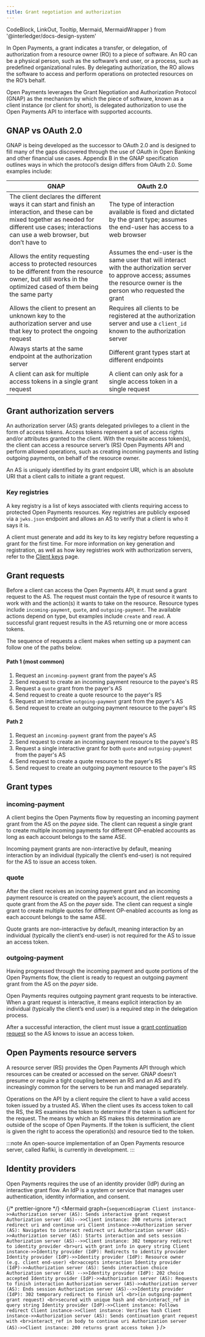 ```yaml
---
title: Grant negotiation and authorization
---
```


  CodeBlock,
  LinkOut,
  Tooltip,
  Mermaid,
  MermaidWrapper
} from '@interledger/docs-design-system'

In Open Payments, a grant indicates a transfer, or delegation, of authorization from a resource owner (RO) to a piece of software. An RO can be a physical person, such as the software’s end user, or a process, such as predefined organizational rules. By delegating authorization, the RO allows the software to access and perform operations on protected resources on the RO’s behalf.

Open Payments leverages the <LinkOut href='https://datatracker.ietf.org/doc/html/draft-ietf-gnap-core-protocol'>Grant Negotiation and Authorization Protocol (GNAP)</LinkOut> as the mechanism by which the piece of software, known as a client instance (or client for short), is delegated authorization to use the Open Payments API to interface with supported accounts.

## GNAP vs OAuth 2.0

GNAP is being developed as the successor to OAuth 2.0 and is designed to fill many of the gaps discovered through the use of OAuth in Open Banking and other financial use cases. <LinkOut href='https://datatracker.ietf.org/doc/html/draft-ietf-gnap-core-protocol#name-compared-to-oauth-20'>Appendix B</LinkOut> in the GNAP specification outlines ways in which the protocol’s design differs from OAuth 2.0. Some examples include:

| GNAP                                                                                                                                                                                                    | OAuth 2.0                                                                                                                                                                  |
| ------------------------------------------------------------------------------------------------------------------------------------------------------------------------------------------------------- | -------------------------------------------------------------------------------------------------------------------------------------------------------------------------- |
| The client declares the different ways it can start and finish an interaction, and these can be mixed together as needed for different use cases; interactions can use a web browser, but don’t have to | The type of interaction available is fixed and dictated by the grant type; assumes the end-user has access to a web browser                                                |
| Allows the entity requesting access to protected resources to be different from the resource owner, but still works in the optimized cased of them being the same party                                 | Assumes the end-user is the same user that will interact with the authorization server to approve access; assumes the resource owner is the person who requested the grant |
| Allows the client to present an unknown key to the authorization server and use that key to protect the ongoing request                                                                                 | Requires all clients to be registered at the authorization server and use a `client_id` known to the authorization server                                                  |
| Always starts at the same endpoint at the authorization server                                                                                                                                          | Different grant types start at different endpoints                                                                                                                         |
| A client can ask for multiple access tokens in a single grant request                                                                                                                                   | A client can only ask for a single access token in a single request                                                                                                        |

## Grant authorization servers

An authorization server (AS) grants delegated privileges to a client in the form of access tokens. Access tokens represent a set of access rights and/or attributes granted to the client. With the requisite access token(s), the client can access a resource server’s (RS) Open Payments API and perform allowed operations, such as creating incoming payments and listing outgoing payments, on behalf of the resource owner.

An AS is uniquely identified by its grant endpoint URI, which is an absolute URI that a client calls to initiate a grant request.

### Key registries

A key registry is a list of keys associated with clients requiring access to protected Open Payments resources. Key registries are publicly exposed via a `jwks.json` endpoint and allows an AS to verify that a client is who it says it is.

A client must generate and add its key to its key registry before requesting a grant for the first time. For more information on key generation and registration, as well as how key registries work with authorization servers, refer to the [Client keys](/introduction/client-keys) page.

## Grant requests

Before a client can access the Open Payments API, it must send a grant request to the AS. The request must contain the type of resource it wants to work with and the action(s) it wants to take on the resource. Resource types include `incoming-payment`, `quote`, and `outgoing-payment`. The available actions depend on type, but examples include `create` and `read`. A successful grant request results in the AS returning one or more access tokens.

The sequence of requests a client makes when setting up a payment can follow one of the paths below.

#### Path 1 (most common)

1. Request an `incoming-payment` grant from the payee's AS
2. Send request to create an incoming payment resource to the payee's RS
3. Request a `quote` grant from the payer's AS
4. Send request to create a quote resource to the payer's RS
5. Request an interactive `outgoing-payment` grant from the payer's AS
6. Send request to create an outgoing payment resource to the payer's RS

#### Path 2

1. Request an `incoming-payment` grant from the payee's AS
2. Send request to create an incoming payment resource to the payee's RS
3. Request a single interactive grant for both `quote` and `outgoing-payment` from the payer's AS
4. Send request to create a quote resource to the payer's RS
5. Send request to create an outgoing payment resource to the payer's RS

## Grant types

### incoming-payment

A client begins the Open Payments flow by requesting an incoming payment grant from the AS on the _payee_ side. The client can request a single grant to create multiple incoming payments for different OP-enabled accounts as long as each account belongs to the same <Tooltip content="Account servicing entity" client: load><span>ASE</span></Tooltip>.

Incoming payment grants are non-interactive by default, meaning interaction by an individual (typically the client’s end-user) is not required for the AS to issue an access token.

### quote

After the client receives an incoming payment grant and an incoming payment resource is created on the payee’s account, the client requests a quote grant from the AS on the _payer_ side. The client can request a single grant to create multiple quotes for different OP-enabled accounts as long as each account belongs to the same <Tooltip content="Account servicing entity" client: load><span>ASE</span></Tooltip>.

Quote grants are non-interactive by default, meaning interaction by an individual (typically the client’s end-user) is not required for the AS to issue an access token.

### outgoing-payment

Having progressed through the incoming payment and quote portions of the Open Payments flow, the client is ready to request an outgoing payment grant from the AS on the _payer_ side.

Open Payments requires outgoing payment grant requests to be interactive. When a grant request is interactive, it means explicit interaction by an individual (typically the client’s end user) is a required step in the delegation process.

After a successful interaction, the client must issue a [grant continuation request](/apis/auth-server/operations/post-continue) so the AS knows to issue an access token.

## Open Payments resource servers

A resource server (RS) provides the Open Payments API through which resources can be created or accessed on the server. GNAP doesn’t presume or require a tight coupling between an RS and an AS and it’s increasingly common for the servers to be run and managed separately.

Operations on the API by a client require the client to have a valid access token issued by a <LinkOut href='https://datatracker.ietf.org/doc/html/draft-ietf-gnap-core-protocol-16#name-trust-relationships'>trusted AS</LinkOut>. When the client uses its access token to call the RS, the RS examines the token to determine if the token is sufficient for the request. The means by which an RS makes this determination are outside of the scope of Open Payments. If the token is sufficient, the client is given the right to access the operation(s) and resource tied to the token.

:::note
An open-source implementation of an Open Payments resource server, called <LinkOut href='https://rafiki.dev'>Rafiki</LinkOut>, is currently in development.
:::

## Identity providers

Open Payments requires the use of an identity provider (IdP) during an <Tooltip content="A grant requiring explicit interaction/consent from the RO before an access token can be issued" client:load><span>interactive grant</span></Tooltip> flow. An IdP is a system or service that manages user authentication, identity information, and consent.

<MermaidWrapper client:load>

{/* prettier-ignore */}
<Mermaid
  graph={`sequenceDiagram
    Client instance->>Authorization server (AS): Sends interactive grant request
    Authorization server (AS)-->>Client instance: 200 returns interact redirect uri and continue uri
    Client instance->>Authorization server (AS): Navigates to interact redirect uri
    Authorization server (AS)->>Authorization server (AS): Starts interaction and sets session
    Authorization server (AS)-->>Client instance: 302 temporary redirect to identity provider <br>uri with grant info in query string
    Client instance->>Identity provider (IdP): Redirects to identity provider
    Identity provider (IdP)->>Identity provider (IdP): Resource owner (e.g. client end-user) <br>accepts interaction
    Identity provider (IdP)->>Authorization server (AS): Sends interaction choice
    Authorization server (AS) -->>Identity provider (IdP): 202 choice accepted
    Identity provider (IdP)->>Authorization server (AS): Requests to finish interaction
    Authorization server (AS)->>Authorization server (AS): Ends session
    Authorization server (AS)-->>Identity provider (IdP): 302 temporary redirect to finish url <br>(in outgoing-payment grant request) <br>secured with unique hash and <br>interact_ref in query string
    Identity provider (IdP)->>Client instance: Follows redirect
    Client instance->>Client instance: Verifies hash
    Client instance->>Authorization server (AS): Sends continuation grant request with <br>interact_ref in body to continue uri
    Authorization server (AS)->>Client instance: 200 returns grant access token
`}
/>

</MermaidWrapper>

